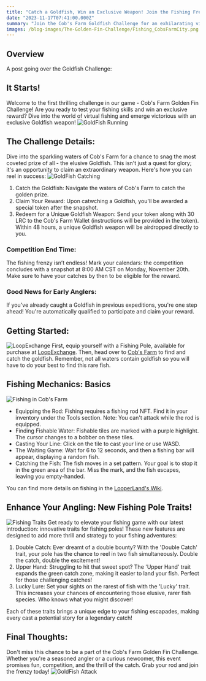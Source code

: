 ```yaml
---
title: "Catch a Goldfish, Win an Exclusive Weapon! Join the Fishing Frenzy at Cob's Farm"
date: "2023-11-17T07:41:00.000Z"
summary: "Join the Cob's Farm Goldfish Challenge for an exhilarating virtual fishing experience! Embark on an aquatic quest to catch the elusive Goldfish, and secure an exclusive weapon as your reward. With new fishing pole traits like Double Catch, Upper Hand, and Lucky, every cast brings a chance for excitement and rare catches..."
images: /blog-images/The-Golden-Fin-Challenge/Fishing_CobsFarmCity.png
---
```


## Overview

A post going over the Goldfish Challenge:

## It Starts!

Welcome to the first thrilling challenge in our game - Cob's Farm Golden Fin Challenge! Are you ready to test your fishing skills and win an exclusive reward? Dive into the world of virtual fishing and emerge victorious with an exclusive Goldfish weapon!
![GoldFish Running](/blog-images/The-Golden-Fin-Challenge/GoldFishRunning.gif)

## The Challenge Details:

Dive into the sparkling waters of Cob's Farm for a chance to snag the most coveted prize of all - the elusive Goldfish. This isn't just a quest for glory; it's an opportunity to claim an extraordinary weapon. Here's how you can reel in success:
![GoldFish Catching](/blog-images/The-Golden-Fin-Challenge/Fishing_CobsFarmEntrance.png)

1. Catch the Goldfish: Navigate the waters of Cob's Farm to catch the golden prize.
2. Claim Your Reward: Upon catwching a Goldfish, you'll be awarded a special token after the snapshot.
3. Redeem for a Unique Goldfish Weapon: Send your token along with 30 LRC to the Cob's Farm Wallet (instructions will be provided in the token). Within 48 hours, a unique Goldfish weapon will be airdropped directly to you.

### Competition End Time:

The fishing frenzy isn’t endless! Mark your calendars: the competition concludes with a snapshot at 8:00 AM CST on Monday, November 20th. Make sure to have your catches by then to be eligible for the reward.

### Good News for Early Anglers:

If you've already caught a Goldfish in previous expeditions, you're one step ahead! You're automatically qualified to participate and claim your reward.

## Getting Started:

![LoopExchange](/blog-images/The-Golden-Fin-Challenge/LoopExchange.png)
First, equip yourself with a Fishing Pole, available for purchase at [LoopExchange](https://loopexchange.art/profile/0x76ac0743cf374094b222727570e2f22d879de8c7). Then, head over to [Cob's Farm](https://www.cobsfarm.com/) to find and catch the goldfish. Remember, not all waters contain goldfish so you will have to do your best to find this rare fish.

## Fishing Mechanics: Basics

![Fishing in Cob's Farm](/blog-images/The-Golden-Fin-Challenge/Fishing_CobsFarmLake.png)

- Equipping the Rod: Fishing requires a fishing rod NFT. Find it in your inventory under the Tools section. Note: You can't attack while the rod is equipped.
- Finding Fishable Water: Fishable tiles are marked with a purple highlight. The cursor changes to a bobber on these tiles.
- Casting Your Line: Click on the tile to cast your line or use WASD.
- The Waiting Game: Wait for 6 to 12 seconds, and then a fishing bar will appear, displaying a random fish.
- Catching the Fish: The fish moves in a set pattern. Your goal is to stop it in the green area of the bar. Miss the mark, and the fish escapes, leaving you empty-handed.

You can find more details on fishing in the [LooperLand's Wiki](https://github.com/looperlands/looperlands/wiki/Fishing).

## Enhance Your Angling: New Fishing Pole Traits!

![Fishing Traits](/blog-images/The-Golden-Fin-Challenge/FishingTraits.png)
Get ready to elevate your fishing game with our latest introduction: innovative traits for fishing poles! These new features are designed to add more thrill and strategy to your fishing adventures:

1. Double Catch: Ever dreamt of a double bounty? With the 'Double Catch' trait, your pole has the chance to reel in two fish simultaneously. Double the catch, double the excitement!
2. Upper Hand: Struggling to hit that sweet spot? The 'Upper Hand' trait expands the green catch zone, making it easier to land your fish. Perfect for those challenging catches!
3. Lucky Lure: Set your sights on the rarest of fish with the 'Lucky' trait. This increases your chances of encountering those elusive, rarer fish species. Who knows what you might discover!

Each of these traits brings a unique edge to your fishing escapades, making every cast a potential story for a legendary catch!

## Final Thoughts:

Don't miss this chance to be a part of the Cob's Farm Golden Fin Challenge. Whether you're a seasoned angler or a curious newcomer, this event promises fun, competition, and the thrill of the catch. Grab your rod and join the frenzy today!
![GoldFish Attack](/blog-images/The-Golden-Fin-Challenge/GoldFishAttack.gif)
